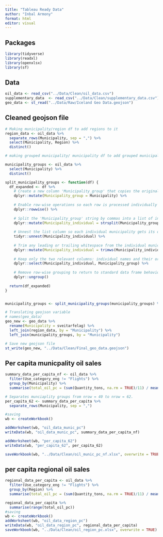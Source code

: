 ```yaml
---
title: "Tableau Ready Data"
author: "Inbal Armony"
format: html
editor: visual
---
```


## Packages

```r
library(tidyverse)
library(readxl)
library(openxlsx)
library(sf)
```

## Data

```r

oil_data <- read_csv("../Data/Clean/oil_data.csv")
supplementary_data  <- read_csv("../Data/Clean/supplementary_data.csv")
geo_data <- st_read("../Data/Raw/Iceland Geo Data.geojson")

```

## Cleaned geojson file

```r
# Making municipality/region df to add regions to it
region_data <- oil_data %>%
  separate_rows(Municipality, sep = ",") %>% 
  select(Municipality, Region) %>% 
  distinct()

# making grouped municipality/ municipality df to add grouped municipality to it

municipality_groups <- oil_data %>% 
  select(Municipality) %>% 
  distinct()

split_municipality_groups <- function(df) {
  df_expanded <- df %>%
    # Create a new column 'Municipality_group' that copies the original 'Municipality' column
    dplyr::mutate(Municipality_group = Municipality) %>%
    
    # Enable row-wise operations so each row is processed individually
    dplyr::rowwise() %>%
    
    # Split the 'Municipality_group' string by commas into a list of individual names
    dplyr::mutate(Municipality_individual = strsplit(Municipality_group, ",")) %>%
    
    # Unnest the list column so each individual municipality gets its own row
    tidyr::unnest(Municipality_individual) %>%
    
    # Trim any leading or trailing whitespace from the individual municipality names
    dplyr::mutate(Municipality_individual = trimws(Municipality_individual)) %>%
    
    # Keep only the two relevant columns: individual names and their original group
    dplyr::select(Municipality_individual, Municipality_group) %>%
    
    # Remove row-wise grouping to return to standard data frame behavior
    dplyr::ungroup()
  
  return(df_expanded)
}


municipality_groups <- split_municipality_groups(municipality_groups) %>% rename(Municipality = Municipality_individual)

# Translating geojson variable
# names(geo_data)
geo_new <- geo_data %>% 
  rename(Municipality = sveitarfelag) %>%
  left_join(region_data, by = "Municipality") %>% 
  left_join(municipality_groups, by = "Municipality")

# Save new geojson file
st_write(geo_new, "../Data/Clean/Final_geo_data.geojson")

```

## Per capita municpality oil sales

```r
summary_data_per_capita_nf <- oil_data %>%
  filter(Use_category_eng != "Flights") %>% 
  group_by(Municipality) %>%
  summarise(total_oil_pc = (sum(Quantity_tons, na.rm = TRUE)/11) / mean(Population_munic))

# Separates munciaplity groups from nrow = 40 to nrow = 62.
per_capita_62 <- summary_data_per_capita %>%
  separate_rows(Municipality, sep = ",")

#saving
wb <- createWorkbook()

addWorksheet(wb, "oil_data_munic_pc")
writeData(wb, "oil_data_munic_pc", summary_data_per_capita_nf)

addWorksheet(wb, "per_capita_62")
writeData(wb, "per_capita_62", per_capita_62)

saveWorkbook(wb, "../Data/Clean/oil_munic_pc_nf.xlsx", overwrite = TRUE)

```

## per capita regional oil sales

```r
regional_data_per_capita <- oil_data %>%
  filter(Use_category_eng != "Flights") %>% 
  group_by(Region) %>%
  summarise(total_oil_pc = (sum(Quantity_tons, na.rm = TRUE)/11) / mean(Population_region))

regional_data_per_capita %>% 
  summarise(range(total_oil_pc))
#saving
wb <- createWorkbook()
addWorksheet(wb, "oil_data_region_pc")
writeData(wb, "oil_data_region_pc", regional_data_per_capita)
saveWorkbook(wb, "../Data/Clean/oil_region_pc.xlsx", overwrite = TRUE)

```
